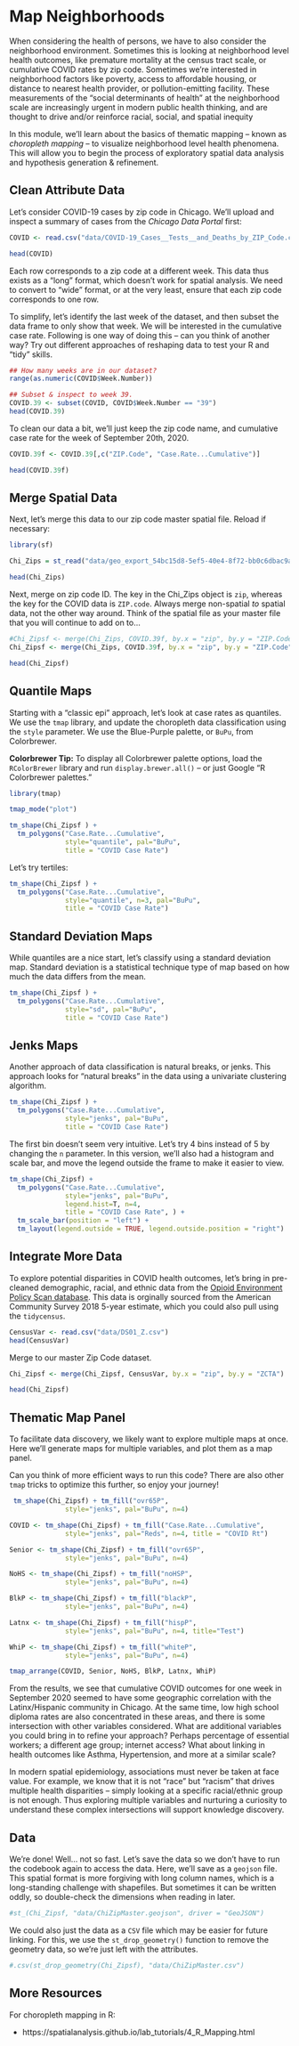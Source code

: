 # Map Neighborhoods

When considering the health of persons, we have to also consider the neighborhood environment. Sometimes this is looking at neighborhood level health outcomes, like premature mortality at the census tract scale, or cumulative COVID rates by zip code. Sometimes we're interested in neighborhood factors like  poverty, access to affordable housing, or distance to nearest health provider, or pollution-emitting facility. These measurements of the "social determinants of health" at the neighborhood scale are increasingly urgent in modern public health thinking, and are thought to drive and/or reinforce racial, social, and spatial inequity

In this module, we'll learn about the basics of thematic mapping -- known as *choropleth mapping* -- to visualize neighborhood level health phenomena. This will allow you to begin the process of exploratory spatial data analysis and hypothesis generation & refinement.

## Clean Attribute Data

Let's consider COVID-19 cases by zip code in Chicago. We'll upload and inspect a summary of cases from the *Chicago Data Portal* first:

```r
COVID <- read.csv("data/COVID-19_Cases__Tests__and_Deaths_by_ZIP_Code.csv")

head(COVID)
```

Each row corresponds to a zip code at a different week. This data thus exists as a "long" format, which doesn't work for spatial analysis. We need to convert to "wide" format, or at the very least, ensure that each zip code corresponds to one row. 

To simplify, let's identify the last week of the dataset, and then subset the data frame to only show that week. We will be interested in the cumulative case rate. Following is one way of doing this -- can you think of another way? Try out different approaches of reshaping data to test your R and "tidy" skills.

```r
## How many weeks are in our dataset?
range(as.numeric(COVID$Week.Number))

## Subset & inspect to week 39.
COVID.39 <- subset(COVID, COVID$Week.Number == "39")
head(COVID.39)

```

To clean our data a bit, we'll just keep the zip code name, and cumulative case rate for the week of September 20th, 2020.

```r
COVID.39f <- COVID.39[,c("ZIP.Code", "Case.Rate...Cumulative")]

head(COVID.39f)
```

## Merge Spatial Data

Next, let's merge this data to our zip code master spatial file. Reload if necessary:

```r
library(sf)

Chi_Zips = st_read("data/geo_export_54bc15d8-5ef5-40e4-8f72-bb0c6dbac9a5.shp")

head(Chi_Zips)
```

Next, merge on zip code ID. The key in the Chi_Zips object is `zip`, whereas the key for the COVID data is `ZIP.code`. Always merge non-spatial *to* spatial data, not the other way around. Think of the spatial file as your master file that you will continue to add on to...

```r
#Chi_Zipsf <- merge(Chi_Zips, COVID.39f, by.x = "zip", by.y = "ZIP.Code", all = TRUE)
Chi_Zipsf <- merge(Chi_Zips, COVID.39f, by.x = "zip", by.y = "ZIP.Code")

head(Chi_Zipsf)
```

## Quantile Maps

Starting with a "classic epi" approach, let's look at case rates as quantiles. We use the `tmap` library, and update the choropleth data classification using the `style` parameter. We use the Blue-Purple palette, or `BuPu`, from Colorbrewer. 


**Colorbrewer Tip:** To display all Colorbrewer palette options, load the `RColorBrewer` library and run `display.brewer.all()` -- or just Google "R Colorbrewer palettes."

```r
library(tmap)

tmap_mode("plot")

tm_shape(Chi_Zipsf ) +
  tm_polygons("Case.Rate...Cumulative", 
              style="quantile", pal="BuPu",
              title = "COVID Case Rate") 
```


Let's try tertiles:

```r
tm_shape(Chi_Zipsf ) +
  tm_polygons("Case.Rate...Cumulative", 
              style="quantile", n=3, pal="BuPu",
              title = "COVID Case Rate") 
```

## Standard Deviation Maps

While quantiles are a nice start, let's classify using a standard deviation map. Standard deviation is a statistical technique type of map based on how much the data differs from the mean. 

```r
tm_shape(Chi_Zipsf ) +
  tm_polygons("Case.Rate...Cumulative", 
              style="sd", pal="BuPu",
              title = "COVID Case Rate") 
```

## Jenks Maps

Another approach of data classification is natural breaks, or jenks. This approach looks for "natural breaks" in the data using a univariate clustering algorithm.

```r
tm_shape(Chi_Zipsf ) +
  tm_polygons("Case.Rate...Cumulative", 
              style="jenks", pal="BuPu",
              title = "COVID Case Rate") 
```

The first bin doesn't seem very intuitive. Let's try 4 bins instead of 5 by changing the `n` parameter. In this version, we'll also had a histogram and scale bar, and move the legend outside the frame to make it easier to view.

```r
tm_shape(Chi_Zipsf) +
  tm_polygons("Case.Rate...Cumulative", 
              style="jenks", pal="BuPu",
              legend.hist=T, n=4,
              title = "COVID Case Rate", ) + 
  tm_scale_bar(position = "left") + 
  tm_layout(legend.outside = TRUE, legend.outside.position = "right")

```

## Integrate More Data

To explore potential disparities in COVID health outcomes, let's bring in pre-cleaned demographic, racial, and ethnic data from the [Opioid Environment Policy Scan database](https://geodacenter.github.io/opioid-policy-scan/). This data is orginally sourced from the American Community Survey 2018 5-year estimate, which you could also pull using the `tidycensus`.

```r
CensusVar <- read.csv("data/DS01_Z.csv")
head(CensusVar)
```

Merge to our master Zip Code dataset.

```r
Chi_Zipsf <- merge(Chi_Zipsf, CensusVar, by.x = "zip", by.y = "ZCTA")

head(Chi_Zipsf)
```

## Thematic Map Panel
To facilitate data discovery, we likely want to explore multiple maps at once. Here we'll generate maps for multiple variables, and plot them as a map panel.

Can you think of more efficient ways to run this code? There are also other `tmap` tricks to optimize this further, so enjoy your journey!

```r

 tm_shape(Chi_Zipsf) + tm_fill("ovr65P", 
              style="jenks", pal="BuPu", n=4)
```

```r

COVID <- tm_shape(Chi_Zipsf) + tm_fill("Case.Rate...Cumulative", 
              style="jenks", pal="Reds", n=4, title = "COVID Rt") 

Senior <- tm_shape(Chi_Zipsf) + tm_fill("ovr65P", 
              style="jenks", pal="BuPu", n=4) 

NoHS <- tm_shape(Chi_Zipsf) + tm_fill("noHSP", 
              style="jenks", pal="BuPu", n=4)

BlkP <- tm_shape(Chi_Zipsf) + tm_fill("blackP", 
              style="jenks", pal="BuPu", n=4) 

Latnx <- tm_shape(Chi_Zipsf) + tm_fill("hispP", 
              style="jenks", pal="BuPu", n=4, title="Test") 

WhiP <- tm_shape(Chi_Zipsf) + tm_fill("whiteP", 
              style="jenks", pal="BuPu", n=4) 

tmap_arrange(COVID, Senior, NoHS, BlkP, Latnx, WhiP)
```

From the results, we see that cumulative COVID outcomes for one week in September 2020 seemed to have some geographic correlation with the Latinx/Hispanic community in Chicago. At the same time, low high school diploma rates are also concentrated in these areas, and there is some intersection with other variables considered. What are additional variables you could bring in to refine your approach? Perhaps percentage of essential workers; a different age group; internet access? What about linking in health outcomes like Asthma, Hypertension, and more at a similar scale?

In modern spatial epidemiology, associations must never be taken at face value. For example, we know that it is not "race" but "racism" that drives multiple health disparities -- simply looking at a specific racial/ethnic group is not enough. Thus exploring multiple variables and nurturing a curiosity to understand these complex intersections will support knowledge discovery.

##  Data
We're  done! Well... not so fast. Let's save the data so we don't have to run the codebook again to access the data. Here, we'll save as a `geojson` file. This spatial format is more forgiving with long column names, which is a long-standing challenge with shapefiles. But sometimes it can be written oddly, so double-check the dimensions when reading in later.

```r
#st_(Chi_Zipsf, "data/ChiZipMaster.geojson", driver = "GeoJSON")
```

We could also just  the data as a `CSV` file which may be easier for future linking. For this, we use the `st_drop_geometry()` function to remove the geometry data, so we're just left with the attributes.

```r
#.csv(st_drop_geometry(Chi_Zipsf), "data/ChiZipMaster.csv")
```

## More Resources {-}

For choropleth mapping in R:

- https://spatialanalysis.github.io/lab_tutorials/4_R_Mapping.html